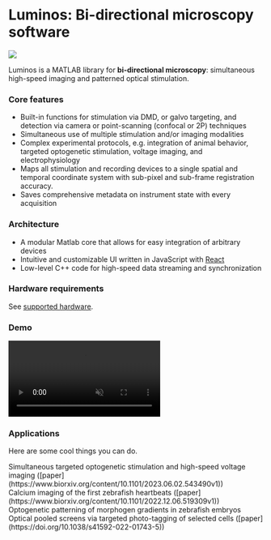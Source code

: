 # Luminos: Bi-directional microscopy software


![](/luminos.png)

Luminos is a MATLAB library for **bi-directional microscopy**: simultaneous high-speed imaging and patterned optical stimulation.

### Core features

- Built-in functions for stimulation via DMD, or galvo targeting, and detection via camera or point-scanning (confocal or 2P) techniques
- Simultaneous use of multiple stimulation and/or imaging modalities
- Complex experimental protocols, e.g. integration of animal behavior, targeted optogenetic stimulation, voltage imaging, and electrophysiology
- Maps all stimulation and recording devices to a single spatial and temporal coordinate system with sub-pixel and sub-frame registration accuracy.
- Saves comprehensive metadata on instrument state with every acquisition

### Architecture

- A modular Matlab core that allows for easy integration of arbitrary devices
- Intuitive and customizable UI written in JavaScript with [React](https://react.dev/)
- Low-level C++ code for high-speed data streaming and synchronization

### Hardware requirements

See [supported hardware](/supported-devices).

### Demo

<video autoPlay loop controls muted>
  <source src={"/luminos_demo.mp4"} type="video/mp4" />
</video>

### Applications

Here are some cool things you can do.

<Cards>
  <Cards.Block>
    <Cards.Image
      src="/opto-dendrites.gif"
      alt="Simultaneous targeted optogenetic stimulation and high-speed voltage imaging"
    />
    <div>
      Simultaneous targeted optogenetic stimulation and high-speed voltage
      imaging
      ([paper](https://www.biorxiv.org/content/10.1101/2023.06.02.543490v1))
    </div>
  </Cards.Block>
  <Cards.Block>
    <Cards.Image
      src="/heartbeats.gif"
      alt="Calcium imaging of the first zebrafish heartbeats"
    />
    <div>
      Calcium imaging of the first zebrafish heartbeats
      ([paper](https://www.biorxiv.org/content/10.1101/2022.12.06.519309v1))
    </div>
  </Cards.Block>
  <Cards.Block>
    <Cards.Image
      src="/OptoNodal.png"
      alt="Optogenetic patterning of morphogen gradients in zebrafish embryos"
    />
    <div>
      Optogenetic patterning of morphogen gradients in zebrafish embryos
    </div>
  </Cards.Block>
  <Cards.Block>
    <Cards.Image
      src="/OPS.png"
      alt="Optogenetic patterning of morphogen gradients in zebrafish embryos"
    />
    <div>
      Optical pooled screens via targeted photo-tagging of selected cells
      ([paper](https://doi.org/10.1038/s41592-022-01743-5))
    </div>
  </Cards.Block>
</Cards>
